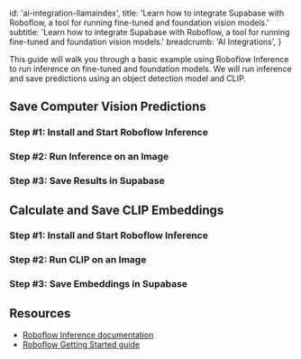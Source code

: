 
  id: 'ai-integration-llamaindex',
  title:
    'Learn how to integrate Supabase with Roboflow, a tool for running fine-tuned and foundation vision models.'
  subtitle:
    'Learn how to integrate Supabase with Roboflow, a tool for running fine-tuned and foundation vision models.'
  breadcrumb: 'AI Integrations',
}

This guide will walk you through a basic example using Roboflow Inference to run inference on fine-tuned and foundation models. We will run inference and save predictions using an object detection model and CLIP.

<DatabaseSetup />

## Save Computer Vision Predictions

### Step #1: Install and Start Roboflow Inference

### Step #2: Run Inference on an Image

### Step #3: Save Results in Supabase

## Calculate and Save CLIP Embeddings

### Step #1: Install and Start Roboflow Inference

### Step #2: Run CLIP on an Image

### Step #3: Save Embeddings in Supabase

## Resources

- [Roboflow Inference documentation](https://inference.roboflow.com)
- [Roboflow Getting Started guide](https://blog.roboflow.com/getting-started-with-roboflow/)


